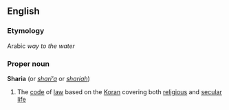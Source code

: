 ==English==
===Etymology===
Arabic ''way to the water''
===Proper noun===
{{wikipedia}}
'''Sharia''' (or ''[[shari'a]]'' or ''[[shariah]]'')
#The [[code]] of [[law]] based on the [[Koran]] covering both [[religious]] and [[secular]] [[life]]